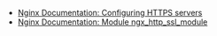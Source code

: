 - [Nginx Documentation: Configuring HTTPS servers](https://nginx.org/en/docs/http/configuring_https_servers.html)
- [Nginx Documentation: Module ngx_http_ssl_module](https://nginx.org/en/docs/http/ngx_http_ssl_module.html)
